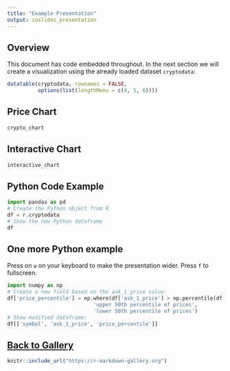 ```yaml
---
title: "Example Presentation"
output: ioslides_presentation
---
```


## Overview

This document has code embedded throughout. In the next section we will create a visualization using the already loaded dataset `cryptodata`:
```r
datatable(cryptodata, rownames = FALSE, 
          options(list(lengthMenu = c(4, 5, 6))))
```

## Price Chart

```r
crypto_chart
```


## Interactive Chart

```r
interactive_chart
```

## Python Code Example

```python
import pandas as pd
# Create the Python object from R
df = r.cryptodata
# Show the new Python dataframe
df
```

## One more Python example

Press on `w` on your keyboard to make the presentation wider. Press `f` to fullscreen.

```python
import numpy as np
# Create a new field based on the ask_1_price value:
df['price_percentile'] = np.where(df['ask_1_price'] > np.percentile(df['ask_1_price'], 50),
                            'upper 50th percentile of prices', 
                            'lower 50th percentile of prices')
# Show modified dataframe:
df[['symbol', 'ask_1_price', 'price_percentile']]
```

## [Back to Gallery](https://r-markdown-gallery.org)

<!-- TODO - Add note about going back to gallery -->

```r
knitr::include_url("https://r-markdown-gallery.org")
```

